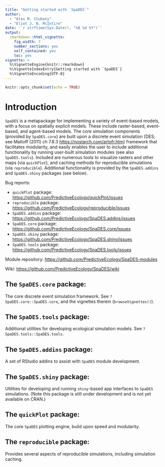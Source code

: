 ```yaml
---
title: "Getting started with `SpaDES`"
author:
  - "Alex M. Chubaty"
  - "Eliot J. B. McIntire"
date: '`r strftime(Sys.Date(), "%B %d %Y")`'
output:
  rmarkdown::html_vignette:
    fig_width: 7
    number_sections: yes
    self_contained: yes
    toc: yes
vignette: >
  %\VignetteEngine{knitr::rmarkdown}
  %\VignetteIndexEntry{Getting started with `SpaDES`}
  %\VignetteEncoding{UTF-8}
---
```


```r
knitr::opts_chunk$set(echo = TRUE)
```

# Introduction

`SpaDES` is a metapackage for implementing a variety of event-based models, with a focus on spatially explicit models.
These include raster-based, event-based, and agent-based models.
The core simulation components (provided by `SpaDES.core`) are built upon a discrete event simulation (DES; see Matloff (2011) ch 7.8.3 <https://nostarch.com/artofr.htm>) framework that facilitates modularity, and easily enables the user to include additional functionality by running user-built simulation modules (see also `SpaDES.tools`).
Included are numerous tools to visualize rasters and other maps (via `quickPlot`), and caching methods for reproducible simulations (via `reproducible`).
Additional functionality is provided by the `SpaDES.addins` and `SpaDES.shiny` packages (see below).

Bug reports:

- `quickPlot` package: <https://github.com/PredictiveEcology/quickPlot/issues>
- `reproducible` package: <https://github.com/PredictiveEcology/reproducible/issues>
- `SpaDES.addins` package: <https://github.com/PredictiveEcology/SpaDES.addins/issues>
- `SpaDES.core` package: <https://github.com/PredictiveEcology/SpaDES.core/issues>
- `SpaDES.shiny` package: <https://github.com/PredictiveEcology/SpaDES.shiny/issues>
- `SpaDES.tools` package: <https://github.com/PredictiveEcology/SpaDES.tools/issues>

Module repository: <https://github.com/PredictiveEcology/SpaDES-modules>

Wiki: <https://github.com/PredictiveEcology/SpaDES/wiki>

## The `SpaDES.core` package:

The core discrete event simulation framework.
See `?SpaDES.core::SpaDES.core`, and the vignettes therein (`browseVignettes()`).

## The `SpaDES.tools` package:

Additional utilities for developing ecological simulation models.
See `?SpaDES.tools::SpaDES.tools`.

## The `SpaDES.addins` package:

A set of RStudio addins to assist with `SpaDES` module development.

## The `SpaDES.shiny` package:

Utilities for developing and running `shiny`-based app interfaces to `SpaDES` simulations.
(Note this package is still under development and is not yet available on CRAN.)

## The `quickPlot` package:

The core `SpaDES` plotting engine, build upon speed and modularity.

## The `reproducible` package:

Provides several aspects of reproducible simulations, including simulation caching.
